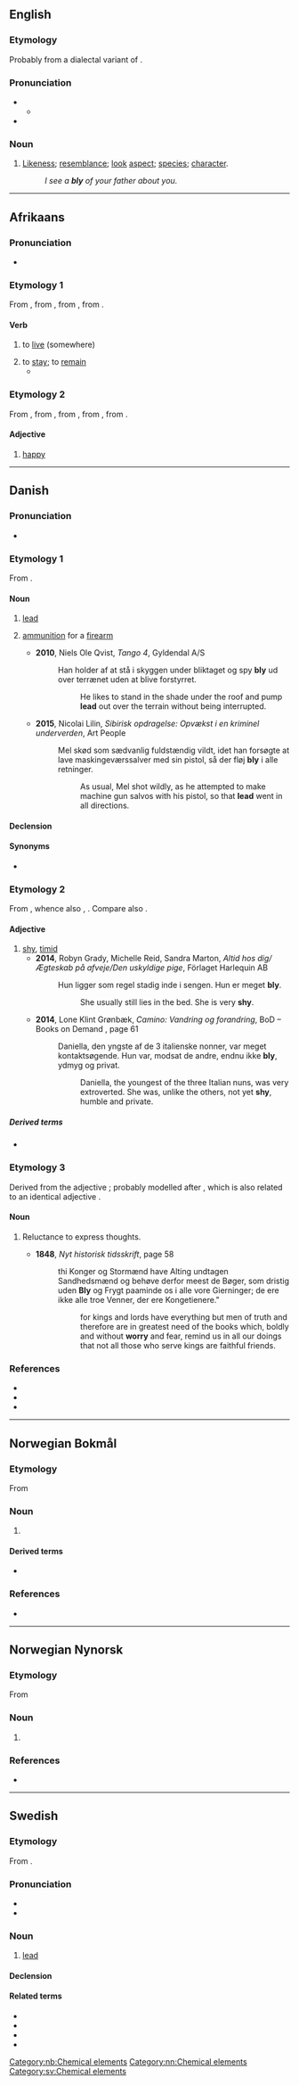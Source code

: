 {{also|Bly|blý}}
==English==

===Etymology===
Probably from a dialectal variant of {{m|en|blee||complexion, aspect, colour, hue}}.

===Pronunciation===
* {{IPA|en|/blaɪ/}}
** {{audio|en|LL-Q1860 (eng)-Vealhurl-bly.wav|Audio (UK)}}
* {{rhymes|en|aɪ|s=1}}

===Noun===
{{en-noun}}

# {{lb|en|now|chiefly|dialectal}} [[likeness|Likeness]]; [[resemblance]]; [[look]] [[aspect]]; [[species]]; [[character]].
#: ''I see a '''bly''' of your father about you.''

----

==Afrikaans==

===Pronunciation===
* {{IPA|af|/bləi/}}

===Etymology 1===
From {{inh|af|nl|blijven}}, from {{inh|af|dum|bliven}}, from {{inh|af|odt|blīvan||to remain}}, from {{inh|af|gem-pro|*bilībaną||to remain}}.

====Verb====
{{af-verb|blywende}}

# to [[live]] (somewhere)
#:{{ux|af|Ons '''bly''' in 'n dorpie by die see.|We '''live''' in a small village near the sea.}}
# to [[stay]]; to [[remain]]
#*{{quote-song|af|lyricist=C.J. Langenhoven|composer=M.L. de Villiers|location=South Africa|title=Die Stem van Suid-Afrika|year=1921|passage=Dat die erwe van ons vadere, vir ons kinders erwe '''bly'''.|translation=That the heritage of our fathers, for our children heritage '''remain'''.}}
#:{{ux|af|Hulle '''bly''' sit in die motor.|They '''continue''' to sit in the car.}}

===Etymology 2===
From {{inh|af|nl|blij}}, from {{inh|af|dum|blide}}, from {{inh|af|odt|*blīthi}}, from {{inh|af|gmw-pro|*blīþī}}, from {{inh|af|gem-pro|*blīþiz}}.

====Adjective====
{{af-adj}}

# [[happy]]
#:{{ux|af|Ek is baie '''bly''' vir jou!|I am very '''happy''' for you!}}

----

==Danish==
{{was fwotd|da|2017|November|20}}

===Pronunciation===
* {{IPA|da|[ˈb̥lyːˀ]}}

===Etymology 1===
From {{inh|da|non|blý}}.

====Noun====
{{da-noun|et|-}}

# [[lead]] {{gloss|metal}}
# {{lb|da|informal}} [[ammunition]] for a [[firearm]]
#* '''2010''', Niels Ole Qvist, ''Tango 4'', Gyldendal A/S {{ISBN|9788702106442}}
#*: Han holder af at stå i skyggen under bliktaget og spy '''bly''' ud over terrænet uden at blive forstyrret.
#*:: He likes to stand in the shade under the roof and pump '''lead''' out over the terrain without being interrupted.
#* '''2015''', Nicolai Lilin, ''Sibirisk opdragelse: Opvækst i en kriminel underverden'', Art People {{ISBN|9788771377347}}
#*: Mel skød som sædvanlig fuldstændig vildt, idet han forsøgte at lave maskingeværssalver med sin pistol, så der fløj '''bly''' i alle retninger.
#*:: As usual, Mel shot wildly, as he attempted to make machine gun salvos with his pistol, so that '''lead''' went in all directions.

====Declension====
{{da-noun-infl|et|n=sg}}

====Synonyms====
* {{sense|metal}} {{l|da|plumbum}} {{qualifier|rare}}

===Etymology 2===
From {{inh|da|non|*bljúgr}}, whence also {{cog|is|bljúgur}}, {{cog|sv|blyg}}. Compare also {{cog|gmh|bliuc}}.

====Adjective====
{{da-adj}}

# [[shy]], [[timid]]
#* '''2014''', Robyn Grady, Michelle Reid, Sandra Marton, ''Altid hos dig/Ægteskab på afveje/Den uskyldige pige'', Förlaget Harlequin AB {{ISBN|9789150784039}}
#*: Hun ligger som regel stadig inde i sengen. Hun er meget '''bly'''.
#*:: She usually still lies in the bed. She is very '''shy'''.
#* '''2014''', Lone Klint Grønbæk, ''Camino: Vandring og forandring'', BoD – Books on Demand {{ISBN|9788771450989}}, page 61
#*: Daniella, den yngste af de 3 italienske nonner, var meget kontaktsøgende. Hun var, modsat de andre, endnu ikke '''bly''', ydmyg og privat.
#*:: Daniella, the youngest of the three Italian nuns, was very extroverted. She was, unlike the others, not yet '''shy''', humble and private.

=====Derived terms=====
* {{l|da|bly viol}}

===Etymology 3===
Derived from the adjective {{m|da|bly}}; probably modelled after {{m|da|sky||shyness}}, which is also related to an identical adjective {{m|da|sky||shy}}.

====Noun====
{{da-noun}}

# {{lb|da|archaic}} Reluctance to express thoughts.
#* '''1848''', ''Nyt historisk tidsskrift'', page 58
#*: thi Konger og Stormænd have Alting undtagen Sandhedsmænd og behøve derfor meest de Bøger, som dristig uden '''Bly''' og Frygt paaminde os i alle vore Gierninger; de ere ikke alle troe Venner, der ere Kongetienere."
#*:: for kings and lords have everything but men of truth and therefore are in greatest need of the books which, boldly and without '''worry''' and fear, remind us in all our doings that not all those who serve kings are faithful friends.

===References===
* {{R:DDO}}
* {{R:DDO|bly,2}}
* {{R:ODS online|bly}}

----

==Norwegian Bokmål==
{{wikipedia|lang=no}}

===Etymology===
From {{der|nb|non|blý}}

===Noun===
{{nb-noun-nu}}

# {{l|en|lead}} {{q|material and chemical element, symbol '''[[Pb]]'''}}

====Derived terms====
* {{l|nb|blyfri}}

===References===
* {{R:The Bokmål Dictionary}}
[[Category:nb:Chemical elements]]

----

==Norwegian Nynorsk==
{{wikipedia|lang=nn}}

===Etymology===
From {{der|nn|non|blý}}

===Noun===
{{nn-noun-nu}}

# {{l|en|lead}} {{q|material and chemical element, symbol '''[[Pb]]'''}}

===References===
* {{R:The Nynorsk Dictionary}}
[[Category:nn:Chemical elements]]

----

==Swedish==

===Etymology===
From {{der|sv|non|blý}}.

===Pronunciation===
* {{IPA|sv|/blyː/}}
* {{audio|sv|Sv-bly.ogg|audio}}

===Noun===
{{sv-noun|n|-}}

# [[lead]] {{q|chemical element}}

====Declension====
{{sv-noun-unc-irreg-n|2=blyet}}

====Related terms====
* {{l|sv|blyad}}
* {{l|sv|blyfri}}
* {{l|sv|blyerts}}
* {{l|sv|blytung}}

[[Category:sv:Chemical elements]]